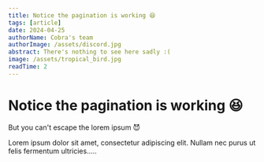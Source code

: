 ```yaml
---
title: Notice the pagination is working 😆
tags: [article]
date: 2024-04-25
authorName: Cobra's team
authorImage: /assets/discord.jpg
abstract: There's nothing to see here sadly :(
image: /assets/tropical_bird.jpg
readTime: 2
---
```


# Notice the pagination is working 😆

But you can't escape the lorem ipsum 😈

Lorem ipsum dolor sit amet, consectetur adipiscing elit. Nullam nec purus ut felis fermentum ultricies.....
